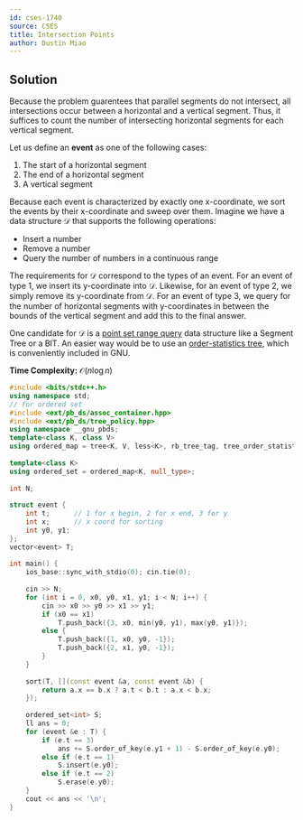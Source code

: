 ```yaml
---
id: cses-1740
source: CSES
title: Intersection Points
author: Dustin Miao
---
```


## Solution

Because the problem guarentees that parallel segments do not intersect, all intersections occur between a horizontal and a vertical segment. Thus, it suffices to count the number of intersecting horizontal segments for each vertical segment. 

Let us define an **event** as one of the following cases:

1. The start of a horizontal segment
2. The end of a horizontal segment
3. A vertical segment

Because each event is characterized by exactly one x-coordinate, we sort the events by their x-coordinate and sweep over them. Imagine we have a data structure $\mathcal{D}$ that supports the following operations:
- Insert a number
- Remove a number
- Query the number of numbers in a continuous range

The requirements for $\mathcal{D}$ correspond to the types of an event. For an event of type 1, we insert its y-coordinate into $\mathcal{D}$. Likewise, for an event of type 2, we simply remove its y-coordinate from $\mathcal{D}$. For an event of type 3, we query for the number of horizontal segments with y-coordinates in between the bounds of the vertical segment and add this to the final answer. 

One candidate for $\mathcal{D}$ is a [point set range query](https://usaco.guide/gold/PURS?lang=cpp) data structure like a Segment Tree or a BIT. An easier way would be to use an [order-statistics tree](https://codeforces.com/blog/entry/11080), which is conveniently included in GNU. 

**Time Complexity:** $\mathcal{O}(n \log n)$

<LanguageSection>

<CPPSection>
 
```c++
#include <bits/stdc++.h>
using namespace std;
// for ordered set
#include <ext/pb_ds/assoc_container.hpp>
#include <ext/pb_ds/tree_policy.hpp> 
using namespace __gnu_pbds;
template<class K, class V> 
using ordered_map = tree<K, V, less<K>, rb_tree_tag, tree_order_statistics_node_update>; 
 
template<class K> 
using ordered_set = ordered_map<K, null_type>; 
 
int N;
 
struct event {
    int t;      // 1 for x begin, 2 for x end, 3 for y
    int x;      // x coord for sorting
    int y0, y1; 
};
vector<event> T;
 
int main() {
    ios_base::sync_with_stdio(0); cin.tie(0);
    
    cin >> N;
    for (int i = 0, x0, y0, x1, y1; i < N; i++) {
        cin >> x0 >> y0 >> x1 >> y1;
        if (x0 == x1) 
            T.push_back({3, x0, min(y0, y1), max(y0, y1)});
        else {
            T.push_back({1, x0, y0, -1});
            T.push_back({2, x1, y0, -1});
        }
    } 
 
    sort(T, [](const event &a, const event &b) { 
        return a.x == b.x ? a.t < b.t : a.x < b.x; 
    });
 
    ordered_set<int> S;
    ll ans = 0;
    for (event &e : T) {
        if (e.t == 3) 
            ans += S.order_of_key(e.y1 + 1) - S.order_of_key(e.y0);
        else if (e.t == 1)
            S.insert(e.y0);
        else if (e.t == 2)
            S.erase(e.y0);
    }
    cout << ans << '\n';
}
```
 
</CPPSection>

</LanguageSection>
